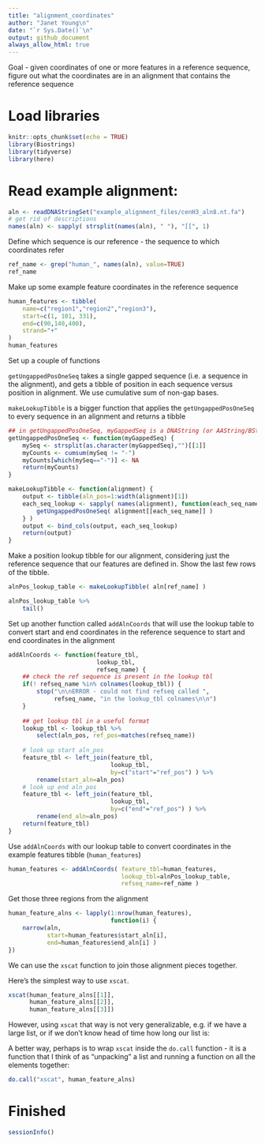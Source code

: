 ```yaml
---
title: "alignment_coordinates"
author: "Janet Young\n"
date: "`r Sys.Date()`\n"
output: github_document
always_allow_html: true
---
```


Goal - given coordinates of one or more features in a reference sequence, figure out what the coordinates are in an alignment that contains the reference sequence


# Load libraries

```r
knitr::opts_chunk$set(echo = TRUE)
library(Biostrings)
library(tidyverse)
library(here)
```

# Read example alignment:

```r
aln <- readDNAStringSet("example_alignment_files/cenH3_aln8.nt.fa")
# get rid of descriptions
names(aln) <- sapply( strsplit(names(aln), " "), "[[", 1)
```

Define which sequence is our reference - the sequence to which coordinates refer

```r
ref_name <- grep("human_", names(aln), value=TRUE)
ref_name
```



Make up some example feature coordinates in the reference sequence

```r
human_features <- tibble(
    name=c("region1","region2","region3"),
    start=c(1, 101, 331),
    end=c(90,140,400),
    strand="+"
) 
human_features
```


Set up a couple of functions

`getUngappedPosOneSeq` takes a single gapped sequence (i.e. a sequence in the alignment), and gets a tibble of position in each sequence versus position in alignment. We use cumulative sum of non-gap bases.

`makeLookupTibble` is a bigger function that applies the `getUngappedPosOneSeq` to every sequence in an alignment and returns a tibble


```r
## in getUngappedPosOneSeq, myGappedSeq is a DNAString (or AAString/BString, etc)
getUngappedPosOneSeq <- function(myGappedSeq) {
    mySeq <- strsplit(as.character(myGappedSeq),"")[[1]]
    myCounts <- cumsum(mySeq != "-")
    myCounts[which(mySeq=="-")] <- NA
    return(myCounts)
}

makeLookupTibble <- function(alignment) {
    output <- tibble(aln_pos=1:width(alignment)[1])
    each_seq_lookup <- sapply( names(alignment), function(each_seq_name) {
        getUngappedPosOneSeq( alignment[[each_seq_name]] )
    } ) 
    output <- bind_cols(output, each_seq_lookup)
    return(output)
}
```

Make a position lookup tibble for our alignment, considering just the reference sequence that our features are defined in.  Show the last few rows of the tibble.

```r
alnPos_lookup_table <- makeLookupTibble( aln[ref_name] )

alnPos_lookup_table %>% 
    tail()
```


Set up another function called `addAlnCoords` that will use the lookup table to convert start and end coordinates in the reference sequence to start and end coordinates in the alignment

```r
addAlnCoords <- function(feature_tbl,
                         lookup_tbl, 
                         refseq_name) {
    ## check the ref sequence is present in the lookup tbl
    if(! refseq_name %in% colnames(lookup_tbl)) {
        stop("\n\nERROR - could not find refseq called ",
             refseq_name, "in the lookup_tbl colnames\n\n")
    }
    
    ## get lookup tbl in a useful format
    lookup_tbl <- lookup_tbl %>% 
        select(aln_pos, ref_pos=matches(refseq_name))
    
    # look up start aln_pos
    feature_tbl <- left_join(feature_tbl,
                             lookup_tbl,
                             by=c("start"="ref_pos") ) %>% 
        rename(start_aln=aln_pos)
    # look up end aln_pos
    feature_tbl <- left_join(feature_tbl,
                             lookup_tbl,
                             by=c("end"="ref_pos") ) %>% 
        rename(end_aln=aln_pos)
    return(feature_tbl)
}
```

Use `addAlnCoords` with our lookup table to convert coordinates in the example features tibble (`human_features`)

```r
human_features <- addAlnCoords( feature_tbl=human_features, 
                                lookup_tbl=alnPos_lookup_table, 
                                refseq_name=ref_name )
```

Get those three regions from the alignment

```r
human_feature_alns <- lapply(1:nrow(human_features), 
                             function(i) {
    narrow(aln, 
           start=human_features$start_aln[i],
           end=human_features$end_aln[i] )
})
```


We can use the `xscat` function to join those alignment pieces together.

Here's the simplest way to use `xscat`.  

```r
xscat(human_feature_alns[[1]],
      human_feature_alns[[2]],
      human_feature_alns[[3]])
```

However, using `xscat` that way is not very generalizable, e.g. if we have a large list, or if we don't know head of time how long our list is:

A better way, perhaps is to wrap `xscat` inside the `do.call` function - it is a function that I think of as "unpacking" a list and running a function on all the elements together:

```r
do.call("xscat", human_feature_alns)
```

# Finished

```r
sessionInfo()
```


